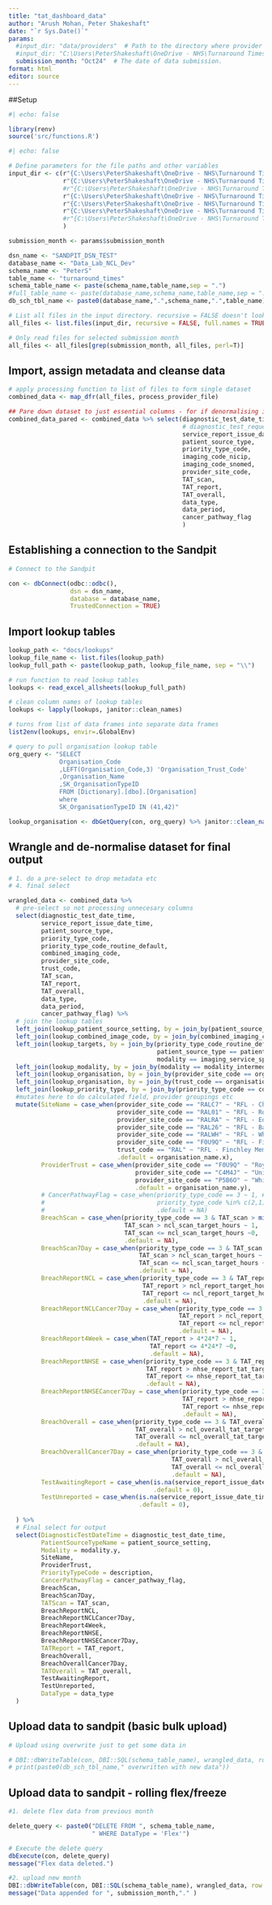 ```yaml
---
title: "tat_dashboard_data"
author: "Arush Mohan, Peter Shakeshaft"
date: "`r Sys.Date()`"
params:
  #input_dir: "data/providers"  # Path to the directory where provider folders are stored
  #input_dir: "C:\Users\PeterShakeshaft\OneDrive - NHS\Turnaround Times\Provider Submissions\GOSH"
  submission_month: "Oct24"  # The date of data submission.
format: html
editor: source
---
```


##Setup

```r
#| echo: false

library(renv) 
source('src/functions.R')

```

```r
#| echo: false

# Define parameters for the file paths and other variables
input_dir <- c(r"{C:\Users\PeterShakeshaft\OneDrive - NHS\Turnaround Times\Provider Submissions\GOSH}",
               r"{C:\Users\PeterShakeshaft\OneDrive - NHS\Turnaround Times\Provider Submissions\MEH}",
               #r"{C:\Users\PeterShakeshaft\OneDrive - NHS\Turnaround Times\Provider Submissions\NMUH}",
               r"{C:\Users\PeterShakeshaft\OneDrive - NHS\Turnaround Times\Provider Submissions\RFL}",
               r"{C:\Users\PeterShakeshaft\OneDrive - NHS\Turnaround Times\Provider Submissions\RNOH}",
               r"{C:\Users\PeterShakeshaft\OneDrive - NHS\Turnaround Times\Provider Submissions\UCLH}"
               #r"{C:\Users\PeterShakeshaft\OneDrive - NHS\Turnaround Times\Provider Submissions\Whittington}"
               )

submission_month <- params$submission_month

dsn_name <- "SANDPIT_DSN_TEST"
database_name <- "Data_Lab_NCL_Dev"
schema_name <- "PeterS"
table_name <- "turnaround_times"
schema_table_name <- paste(schema_name,table_name,sep = ".")
#full_table_name <- paste(database_name,schema_name,table_name,sep = ".")
db_sch_tbl_name <- paste0(database_name,".",schema_name,".",table_name)

# List all files in the input directory. recursive = FALSE doesn't look in subdirectories (e.g. historical/archive folders)
all_files <- list.files(input_dir, recursive = FALSE, full.names = TRUE, pattern = "*.csv")

# Only read files for selected submission month
all_files <- all_files[grep(submission_month, all_files, perl=T)] 
```


## Import, assign metadata and cleanse data

```r

# apply processing function to list of files to form single dataset
combined_data <- map_dfr(all_files, process_provider_file)

## Pare down dataset to just essential columns - for if denormalising in SQL
combined_data_pared <- combined_data %>% select(diagnostic_test_date_time,
                                                # diagnostic_test_request_date_time,
                                                service_report_issue_date_time,
                                                patient_source_type,
                                                priority_type_code,
                                                imaging_code_nicip,
                                                imaging_code_snomed,
                                                provider_site_code,
                                                TAT_scan,
                                                TAT_report,
                                                TAT_overall,
                                                data_type,
                                                data_period,
                                                cancer_pathway_flag
                                                )

```

## Establishing a connection to the Sandpit

```r

# Connect to the Sandpit

con <- dbConnect(odbc::odbc(), 
                 dsn = dsn_name,
                 database = database_name,
                 TrustedConnection = TRUE)
```

## Import lookup tables

```r
lookup_path <- "docs/lookups"
lookup_file_name <- list.files(lookup_path)
lookup_full_path <- paste(lookup_path, lookup_file_name, sep = "\\")

# run function to read lookup tables
lookups <- read_excel_allsheets(lookup_full_path)

# clean column names of lookup tables
lookups <- lapply(lookups, janitor::clean_names)

# turns from list of data frames into separate data frames
list2env(lookups, envir=.GlobalEnv)

# query to pull organisation lookup table
org_query <- "SELECT
              Organisation_Code
              ,LEFT(Organisation_Code,3) 'Organisation_Trust_Code'
              ,Organisation_Name
              ,SK_OrganisationTypeID
              FROM [Dictionary].[dbo].[Organisation]
              where
              SK_OrganisationTypeID IN (41,42)"

lookup_organisation <- dbGetQuery(con, org_query) %>% janitor::clean_names(case = "snake")


```

## Wrangle and de-normalise dataset for final output

```r

# 1. do a pre-select to drop metadata etc
# 4. final select

wrangled_data <- combined_data %>%
  # pre-select so not processing unnecesary columns
  select(diagnostic_test_date_time,
         service_report_issue_date_time,
         patient_source_type,
         priority_type_code,
         priority_type_code_routine_default,
         combined_imaging_code,
         provider_site_code,
         trust_code,
         TAT_scan,
         TAT_report,
         TAT_overall,
         data_type,
         data_period,
         cancer_pathway_flag) %>%
  # join the lookup tables
  left_join(lookup_patient_source_setting, by = join_by(patient_source_type == code)) %>%
  left_join(lookup_combined_image_code, by = join_by(combined_imaging_code == code)) %>%
  left_join(lookup_targets, by = join_by(priority_type_code_routine_default == priority_type, 
                                         patient_source_type == patient_source_setting, 
                                         modality == imaging_service_split)) %>% 
  left_join(lookup_modality, by = join_by(modality == modality_intermediate_derived_from_nicip_snomed)) %>% 
  left_join(lookup_organisation, by = join_by(provider_site_code == organisation_code)) %>% 
  left_join(lookup_organisation, by = join_by(trust_code == organisation_code)) %>% 
  left_join(lookup_priority_type, by = join_by(priority_type_code == code)) %>% 
  #mutates here to do calculated field, provider groupings etc
  mutate(SiteName = case_when(provider_site_code == "RALC7" ~ "RFL - Chase Farm Hospital", # throws an error. cant use case_when()? need to do a calced column first i expect.
                              provider_site_code == "RAL01" ~ "RFL - Royal Free Hospital",
                              provider_site_code == "RALRA" ~ "RFL - Edgware Community Hospital",
                              provider_site_code == "RAL26" ~ "RFL - Barnet Hospital",
                              provider_site_code == "RALWH" ~ "RFL - Whittington Hospital",
                              provider_site_code == "F0U9Q" ~ "RFL - Finchley Memorial Hospital CDC",
                              trust_code == "RAL" ~ "RFL - Finchley Memorial Hospital CDC",
                              .default = organisation_name.x),
         ProviderTrust = case_when(provider_site_code == "F0U9Q" ~ "Royal Free London NHS Foundation Trust", # would be good to have this less hard coded. need to join parent org
                                   provider_site_code == "C4M4J" ~ "University College London Hospitals NHS Foundation Trust",
                                   provider_site_code == "P5B6O" ~ "Whittington Health NHS Trust",
                                   .default = organisation_name.y),
         # CancerPathwayFlag = case_when(priority_type_code == 3 ~ 1, # only using this for target logic. use provider submitted otherwise.
         #                               priority_type_code %in% c(2,1) ~ 0,
         #                               .default = NA)
         BreachScan = case_when(priority_type_code == 3 & TAT_scan > min(7*24, ncl_scan_target_hours) ~ 1,
                                TAT_scan > ncl_scan_target_hours ~ 1,
                                TAT_scan <= ncl_scan_target_hours ~0,
                                .default = NA),
         BreachScan7Day = case_when(priority_type_code == 3 & TAT_scan > min(5*24, ncl_scan_target_hours) ~ 1,
                                    TAT_scan > ncl_scan_target_hours ~ 1,
                                    TAT_scan <= ncl_scan_target_hours ~0,
                                    .default = NA),
         BreachReportNCL = case_when(priority_type_code == 3 & TAT_report > min(3*24, ncl_report_target_hours) ~ 1,
                                     TAT_report > ncl_report_target_hours ~ 1,
                                     TAT_report <= ncl_report_target_hours ~0,
                                     .default = NA),
         BreachReportNCLCancer7Day = case_when(priority_type_code == 3 & TAT_report > min(2*24, ncl_report_target_hours) ~ 1,
                                               TAT_report > ncl_report_target_hours ~ 1,
                                               TAT_report <= ncl_report_target_hours ~0,
                                               .default = NA),
         BreachReport4Week = case_when(TAT_report > 4*24*7 ~ 1,
                                       TAT_report <= 4*24*7 ~0,
                                       .default = NA),
         BreachReportNHSE = case_when(priority_type_code == 3 & TAT_report > min(3*24, nhse_report_tat_target_hours) ~ 1,
                                      TAT_report > nhse_report_tat_target_hours ~ 1,
                                      TAT_report <= nhse_report_tat_target_hours ~0,
                                      .default = NA),
         BreachReportNHSECancer7Day = case_when(priority_type_code == 3 & TAT_report > min(2*24, nhse_report_tat_target_hours) ~ 1,
                                                TAT_report > nhse_report_tat_target_hours ~ 1,
                                                TAT_report <= nhse_report_tat_target_hours ~0,
                                                .default = NA),
         BreachOverall = case_when(priority_type_code == 3 & TAT_overall > min(10*24, ncl_overall_tat_target_hours) ~ 1,
                                   TAT_overall > ncl_overall_tat_target_hours ~ 1,
                                   TAT_overall <= ncl_overall_tat_target_hours ~0,
                                   .default = NA),
         BreachOverallCancer7Day = case_when(priority_type_code == 3 & TAT_overall > min(7*24, ncl_overall_tat_target_hours) ~ 1,
                                             TAT_overall > ncl_overall_tat_target_hours ~ 1,
                                             TAT_overall <= ncl_overall_tat_target_hours ~0,
                                             .default = NA),
         TestAwaitingReport = case_when(is.na(service_report_issue_date_time) == TRUE & data_type == "Flex" ~ 1,
                                        .default = 0),
         TestUnreported = case_when(is.na(service_report_issue_date_time) == TRUE & data_type == "Freeze" ~ 1,
                                    .default = 0),
         
  ) %>% 
  # Final select for output
  select(DiagnosticTestDateTime = diagnostic_test_date_time,
         PatientSourceTypeName = patient_source_setting,
         Modality = modality.y,
         SiteName,
         ProviderTrust,
         PriorityTypeCode = description,
         CancerPathwayFlag = cancer_pathway_flag,
         BreachScan,
         BreachScan7Day,
         TATScan = TAT_scan,
         BreachReportNCL,
         BreachReportNCLCancer7Day,
         BreachReport4Week,
         BreachReportNHSE,
         BreachReportNHSECancer7Day,
         TATReport = TAT_report,
         BreachOverall,
         BreachOverallCancer7Day,
         TATOverall = TAT_overall,
         TestAwaitingReport,
         TestUnreported,
         DataType = data_type
  )
```


## Upload data to sandpit (basic bulk upload)

```r
# Upload using overwrite just to get some data in

# DBI::dbWriteTable(con, DBI::SQL(schema_table_name), wrangled_data, row.names=F, overwrite = TRUE) # write to new main table
# print(paste0(db_sch_tbl_name," overwritten with new data"))

```

## Upload data to sandpit - rolling flex/freeze

```r
#1. delete flex data from previous month

delete_query <- paste0("DELETE FROM ", schema_table_name,
                       " WHERE DataType = 'Flex'")

# Execute the delete query
dbExecute(con, delete_query)
message("Flex data deleted.")

#2. upload new month
DBI::dbWriteTable(con, DBI::SQL(schema_table_name), wrangled_data, row.names=F, append = TRUE) # write to new main table
message("Data appended for ", submission_month,"." )
```

